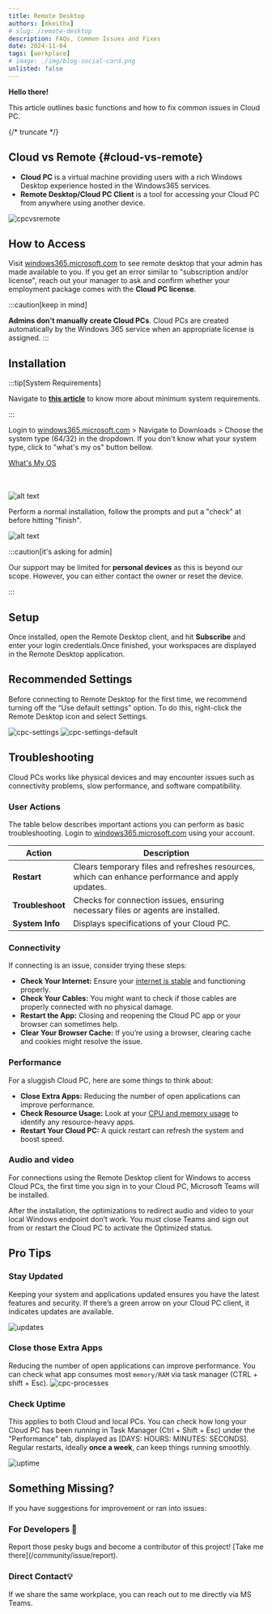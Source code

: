 ```yaml
---
title: Remote Desktop
authors: [mkeithx]
# slug: /remote-desktop
description: FAQs, Common Issues and Fixes
date: 2024-11-04
tags: [workplace]
# image: ./img/blog-social-card.png
unlisted: false
---
```



**Hello there!**


This article outlines basic functions and how to fix common issues in Cloud PC.

<CloudPC className="logoBadge" />

{/* truncate */}

## Cloud vs Remote {#cloud-vs-remote}
<!-- > How are they different? -->

- **Cloud PC** is a virtual machine providing users with a rich Windows Desktop experience hosted in the Windows365 services.
- **Remote Desktop/Cloud PC Client** is a tool for accessing your Cloud PC from anywhere using another device.

![cpcvsremote](./img/cpc-remote.png)

## How to Access

Visit [windows365.microsoft.com](https://windows365.microsoft.com) to see remote desktop that your admin has made available to you. If you get an error similar to "subscription and/or license", reach out your manager to ask and confirm whether your employment package comes with the **Cloud PC license**.

:::caution[keep in mind]

**Admins don't manually create Cloud PCs**. Cloud PCs are created automatically by the Windows 365 service when an appropriate license is assigned.
:::

## Installation

:::tip[System Requirements]

Navigate to [**this article**](https://learn.microsoft.com/en-us/windows-365/end-user-hardware-requirements) to know more about minimum system requirements.

:::

Login to [windows365.microsoft.com](https://windows365.microsoft.com) > Navigate to Downloads > Choose the system type (64/32) in the dropdown. If you don't know what your system type, click to "what's my os" button bellow.


<div>
  <a class="button button--outline button--primary" href="ms-settings:about" target="_blank"><FAIcon icon="fa-brands fa-windows"/> <span>What's My OS</span></a>
</div>
<br></br>



![alt text](./img/cpc-download.png)

Perform a normal installation, follow the prompts and put a "check" at before hitting "finish".

![alt text](./img/cpc-setup.png)

:::caution[it's asking for admin]

Our support may be limited for **personal devices** as this is beyond our scope. However, you can either contact the owner or reset the device.

:::

## Setup
Once installed, open the Remote Desktop client, and hit **Subscribe** and enter your login credentials.Once finished, your workspaces are displayed in the Remote Desktop application.



## Recommended Settings 

Before connecting to Remote Desktop for the first time, we recommend turning off the “Use default settings” option. To do this, right-click the Remote Desktop icon and select Settings.

![cpc-settings](./img/cpc-settings.png)
![cpc-settings-default](./img/cpc-settings-default.png)

## Troubleshooting

Cloud PCs works like physical devices and may encounter issues such as connectivity problems, slow performance, and software compatibility.

### User Actions
The table below describes important actions you can  perform as basic troubleshooting. Login to [windows365.microsoft.com](https://windows365.microsoft.com) using your account. 


| Action               | Description                                                                                   |
|----------------------|-----------------------------------------------------------------------------------------------|
| **Restart**          | Clears temporary files and refreshes resources, which can enhance performance and apply updates. |
| **Troubleshoot**     | Checks for connection issues, ensuring necessary files or agents are installed.              |
| **System Info**      | Displays specifications of your Cloud PC.                                                   |


### Connectivity
If connecting is an issue, consider trying these steps:

- **Check Your Internet:** Ensure your [internet is stable](https://speedtest.net/run) and functioning properly.
- **Check Your Cables:** You might want to check if those cables are properly connected with no physical damage.
- **Restart the App:** Closing and reopening the Cloud PC app or your browser can sometimes help.
- **Clear Your Browser Cache:** If you’re using a browser, clearing cache and cookies might resolve the issue.



### Performance
For a sluggish Cloud PC, here are some things to think about:

- **Close Extra Apps:** Reducing the number of open applications can improve performance.
- **Check Resource Usage:** Look at your [CPU and memory usage](#check-uptime) to identify any resource-heavy apps.
- **Restart Your Cloud PC:** A quick restart can refresh the system and boost speed.



### Audio and video
For connections using the Remote Desktop client for Windows to access Cloud PCs, the first time you sign in to your Cloud PC, Microsoft Teams will be installed.

After the installation, the optimizations to redirect audio and video to your local Windows endpoint don’t work. You must close Teams and sign out from or restart the Cloud PC to activate the Optimized status.

## Pro Tips

### Stay Updated
Keeping your system and applications updated ensures you have the latest features and security. If there’s a green arrow on your Cloud PC client, it indicates updates are available.

![updates](./img/cpc-update.png)

### Close those Extra Apps
Reducing the number of open applications can improve performance. You can check what app consumes most `memory/RAM` via task manager (CTRL + shift + Esc).
![cpc-processes](./img/cpc-processes.png)

### Check Uptime
This applies to both Cloud and local PCs. You can check how long your Cloud PC has been running in Task Manager (Ctrl + Shift + Esc) under the "Performance" tab, displayed as [DAYS: HOURS: MINUTES: SECONDS]. Regular restarts, ideally **once a week**, can keep things running smoothly.

![uptime](./img/cpc-uptime.png)

## Something Missing?
If you have suggestions for improvement or ran into issues:

<Columns className='item margin-bottom-lg' > 

<Column  className='text--left item  padding--sm'>
<Card shadow='tl'  style={{border: '1.5px solid var(--ifm-color-primary)', height:'100%'}}>
    <CardHeader>
      <h3>For Developers 🚀</h3>
    </CardHeader>
    <CardBody>
      Report those pesky bugs and become a contributor of this project! [Take me there](/community/issue/report).
    </CardBody>
  </Card>
</Column>

<Column  className='text--left item  padding--sm'>
<Card shadow='tl'style={{border: '1.5px solid var(--ifm-color-primary)', height:'100%'}}>
    <CardHeader>
      <h3>Direct Contact💡</h3>
    </CardHeader>
    <CardBody>
      If we share the same workplace, you can reach out to me directly via MS Teams.
    </CardBody>
  </Card>
</Column>

</Columns>
